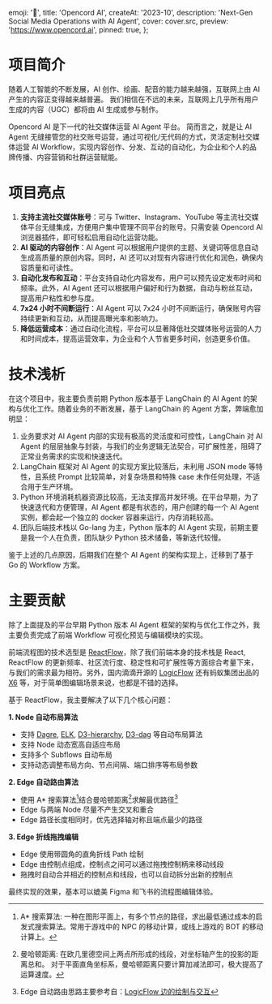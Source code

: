 
  emoji: '🐙',
  title: 'Opencord AI',
  createAt: '2023-10',
  description: 'Next-Gen Social Media Operations with AI Agent',
  cover: cover.src,
  preview: 'https://www.opencord.ai',
  pinned: true,
};

# 项目简介

随着人工智能的不断发展，AI 创作、绘画、配音的能力越来越强，互联网上由 AI 产生的内容正变得越来越普遍。
我们相信在不远的未来，互联网上几乎所有用户生成的内容（UGC）都将由 AI 生成或参与制作。


<BannerImage src={postContent.src} />

Opencord AI 是下一代的社交媒体运营 AI Agent 平台。
简而言之，就是让 AI Agent 无缝接管您的社交账号运营，通过可视化/无代码的方式，灵活定制社交媒体运营 AI Workflow，实现内容创作、分发、互动的自动化，为企业和个人的品牌传播、内容营销和社群运营赋能。

# 项目亮点

1. **支持主流社交媒体账号**：可与 Twitter、Instagram、YouTube 等主流社交媒体平台无缝集成，方便用户集中管理不同平台的账号。只需安装 Opencord AI 浏览器插件，即可轻松启用自动化运营功能。
2. **AI 驱动的内容创作**：AI Agent 可以根据用户提供的主题、关键词等信息自动生成高质量的原创内容。同时，AI 还可以对现有内容进行优化和润色，确保内容质量和可读性。
3. **自动化发布和互动**：平台支持自动化内容发布，用户可以预先设定发布时间和频率。此外，AI Agent 还可以根据用户偏好和行为数据，自动与粉丝互动，提高用户粘性和参与度。
4. **7x24 小时不间断运行**：AI Agent 可以 7x24 小时不间断运行，确保账号内容持续更新和互动，从而提高曝光率和影响力。
5. **降低运营成本**：通过自动化流程，平台可以显著降低社交媒体账号运营的人力和时间成本，提高运营效率，为企业和个人节省更多时间，创造更多价值。

# 技术浅析

在这个项目中，我主要负责前期 Python 版本基于 LangChain 的 AI Agent 的架构与优化工作。随着业务的不断发展，基于 LangChain 的 Agent 方案，弊端愈加明显：

1. 业务要求对 AI Agent 内部的实现有极高的灵活度和可控性，LangChain 对 AI Agent 的层层抽象与封装，与我们的业务逻辑无法契合，可扩展性差，阻碍了正常业务需求的实现和快速迭代。
2. LangChain 框架对 AI Agent 的实现方案比较落后，未利用 JSON mode 等特性，且系统 Prompt 比较简单，对复杂场景和特殊 case 未作任何处理，不适合用于生产环境。
3. Python 环境消耗机器资源比较高，无法支撑高并发环境。在平台早期，为了快速迭代和方便管理，AI Agent 都是有状态的，用户创建的每一个 AI Agent 实例，都会起一个独立的 docker 容器来运行，内存消耗较高。
4. 团队后端技术栈以 Go-lang 为主，Python 版本的 AI Agent 实现，前期主要是我一个人在负责，团队缺少 Python 技术储备，等新迭代较慢。

鉴于上述的几点原因，后期我们在整个 AI Agent 的架构实现上，迁移到了基于 Go 的 Workflow 方案。

# 主要贡献

除了上面提及的平台早期 Python 版本 AI Agent 框架的架构与优化工作之外，我主要负责完成了前端 Workflow 可视化预览与编辑模块的实现。

前端流程图的技术选型是 [ReactFlow](https://reactflow.dev/)，除了我们前端本身的技术栈是 React, ReactFlow 的更新频率、社区流行度、稳定性和可扩展性等方面综合考量下来，与我们的需求最为相符。另外，国内滴滴开源的 [LogicFlow](https://github.com/didi/LogicFlow) 还有蚂蚁集团出品的 [X6](https://github.com/antvis/X6) 等，对于简单图编辑场景来说，也都是不错的选择。

基于 ReactFlow，我主要解决了以下几个核心问题：

**1. Node 自动布局算法**

- 支持 [Dagre](https://github.com/dagrejs/dagre), [ELK](https://github.com/kieler/elkjs), [D3-hierarchy](https://github.com/d3/d3-hierarchy), [D3-dag](https://github.com/erikbrinkman/d3-dag) 等自动布局算法
- 支持 Node 动态宽高自适应布局
- 支持多个 Subflows 自动布局
- 支持动态调整布局方向、节点间隔、端口排序等布局参数


<AutoPlay src={algorithms.src} />

**2. Edge 自动路由算法**

- 使用 A\* 搜索算法[^1]结合曼哈顿距离[^2]求解最优路径[^3]
- Edge 与两端 Node 尽量不产生交叉和重合
- Edge 路径长度相同时，优先选择轴对称且端点最少的路径


<AutoPlay src={dragging.src} />

**3. Edge 折线拖拽编辑**

- Edge 使用带圆角的直角折线 Path 绘制
- Edge 由控制点组成，控制点之间可以通过拖拽控制柄来移动线段
- 拖拽时自动合并相近的控制点和线段，也可以自动拆分出新的控制点


<AutoPlay src={merge.src} />

最终实现的效果，基本可以媲美 Figma 和飞书的流程图编辑体验。

[^1]: A\* 搜索算法: 一种在图形平面上，有多个节点的路径，求出最低通过成本的启发式搜索算法。常用于游戏中的 NPC 的移动计算，或线上游戏的 BOT 的移动计算上。
[^2]:
    曼哈顿距离: 在欧几里德空间上两点所形成的线段，对坐标轴产生的投影的距离总和。
    对于平面直角坐标系，曼哈顿距离只要计算加减法即可，极大提高了运算速度。

[^3]: Edge 自动路由思路主要参考自：[LogicFlow 边的绘制与交互](https://juejin.cn/post/6942727734518874142)
